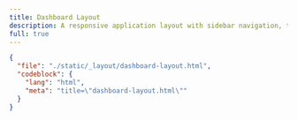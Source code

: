 ```yaml
---
title: Dashboard Layout
description: A responsive application layout with sidebar navigation, top navbar, and card components for building admin interfaces or dashboards.
full: true
---
```


<LayoutViewer name="dashboard-layout" />

```json doc-gen:file
{
  "file": "./static/_layout/dashboard-layout.html",
  "codeblock": {
    "lang": "html",
    "meta": "title=\"dashboard-layout.html\""
  }
}
```